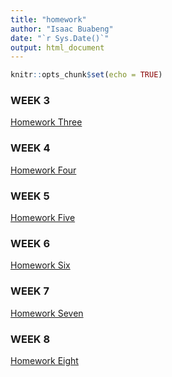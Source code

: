 ```yaml
---
title: "homework"
author: "Isaac Buabeng"
date: "`r Sys.Date()`"
output: html_document
---
```


```r
knitr::opts_chunk$set(echo = TRUE)
```


### WEEK 3
[Homework Three](homework_three.html)

### WEEK 4
[Homework Four](homework_four.html)

### WEEK 5
[Homework Five](homework_five.html)

### WEEK 6
[Homework Six](homework_six.html)

### WEEK 7
[Homework Seven](homework_seven.html)

### WEEK 8 
[Homework Eight](homework_eight.html)
